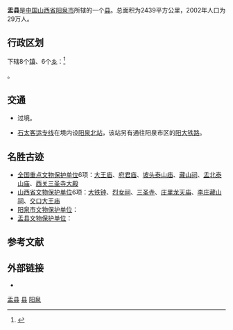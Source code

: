 {{not|孟县}}
{{Infobox China County
|county = 盂县
|Photo = 中国山西省阳泉市盂县 China Shanxi Yangquan Yu County China Xinjia - panoramio (1).jpg
|Photoname = 位于盂县[[孙家庄镇|孙家庄镇]]境内的[[阳泉北站|阳泉北站]]站台
|nickname = 
|Othername = 
|Oldname = 仇犹
|nameorigin = 
|map = 
|mapsize = 
|map_caption = 
|Belong = [[山西省|山西省]][[阳泉市|阳泉市]]
|Types = [[县|县]]
|admincode = 140322
|founded = 
|neighbor = 
|seat = 
|officerTitle = 县长
|officer = 孔禄泉
|officerTitle2 = 县委书记
|officer2 = 李云峰
|division = 14
|town = 8
|township = 6
|ethnic_township = 
|subdistrict = 
|spirit = 
|dialect = 
|nation = 
|coordinate = {{coord|38.088056|113.413333|display=inline,title}}
|area_total = 2442
|census yr = 
|population_total = 
|population_density = 
|GDP = 
|GDPPC = 
|GDP as of = 
|time_zone = 
|tree = 
|flower = 
|post code = 045100
|phone code = 353
|carlicense = 晋C
|web = http://www.sxyx.gov.cn/
|web_title = 盂县人民政府
|footnotes = 
}}
'''盂县'''是[[中国|中国]][[山西省|山西省]][[阳泉市|阳泉市]]所辖的一个[[县|县]]。总面积为2439平方公里，2002年人口为29万人。

== 行政区划 ==
{{PAGENAMEBASE}}下辖8个[[行政建制镇|镇]]、6个[[乡_(中华人民共和国)|乡]]：<ref>{{PRC admin/ref sgc|14/03/22/000/000}}</ref>

{{PRC admin/children|14/03/22/000/000}}。

== 交通 ==
* {{中国国道名|239}}过境。
* [[石太客运专线|石太客运专线]]在境内设[[阳泉北站|阳泉北站]]，该站另有通往阳泉市区的[[阳大铁路|阳大铁路]]。

== 名胜古迹 ==
{{main|盂县各级文物保护单位列表}}
*[[全国重点文物保护单位|全国重点文物保护单位]]6项：[[大王庙_(盂县)|大王庙]]、[[府君庙|府君庙]]、[[坡头泰山庙|坡头泰山庙]]、[[藏山祠|藏山祠]]、[[盂北泰山庙|盂北泰山庙]]、[[西关三圣寺大殿|西关三圣寺大殿]]
*[[山西省文物保护单位|山西省文物保护单位]]6项：[[大铁钟|大铁钟]]、[[烈女祠|烈女祠]]、[[三圣寺|三圣寺]]、[[庄里龙天庙|庄里龙天庙]]、[[李庄藏山祠|李庄藏山祠]]、[[交口大王庙|交口大王庙]]	
*[[阳泉市文物保护单位|阳泉市文物保护单位]]：
*[[盂县文物保护单位|盂县文物保护单位]]：

== 参考文献 ==
{{reflist}}

== 外部链接 ==
* {{Official website|http://www.sxyx.gov.cn/|name=盂县人民政府门户网站}}

{{盂县行政区划}}
{{阳泉市行政区划}}
{{山西行政区划}}

[[Category:盂县|]]
[[Category:阳泉区县|县]]
[[Category:山西省县份|阳泉]]